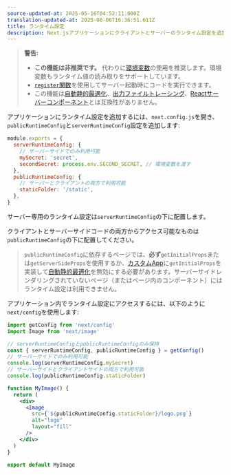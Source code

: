 ```yaml
---
source-updated-at: 2025-05-16T04:52:11.000Z
translation-updated-at: 2025-06-06T16:36:51.611Z
title: ランタイム設定
description: Next.jsアプリケーションにクライアントとサーバーのランタイム設定を追加します。
---
```


> **警告:**
>
> - **この機能は非推奨です。** 代わりに[環境変数](/docs/pages/building-your-application/configuring/environment-variables)の使用を推奨します。環境変数もランタイム値の読み取りをサポートしています。
> - [`register`関数](/docs/app/building-your-application/optimizing/instrumentation)を使用してサーバー起動時にコードを実行できます。
> - この機能は[自動静的最適化](/docs/pages/building-your-application/rendering/automatic-static-optimization)、[出力ファイルトレーシング](/docs/pages/api-reference/next-config-js/output#automatically-copying-traced-files)、[Reactサーバーコンポーネント](/docs/app/building-your-application/rendering/server-components)とは互換性がありません。

アプリケーションにランタイム設定を追加するには、`next.config.js`を開き、`publicRuntimeConfig`と`serverRuntimeConfig`設定を追加します:

```js filename="next.config.js"
module.exports = {
  serverRuntimeConfig: {
    // サーバーサイドでのみ利用可能
    mySecret: 'secret',
    secondSecret: process.env.SECOND_SECRET, // 環境変数を渡す
  },
  publicRuntimeConfig: {
    // サーバーとクライアントの両方で利用可能
    staticFolder: '/static',
  },
}
```

サーバー専用のランタイム設定は`serverRuntimeConfig`の下に配置します。

クライアントとサーバーサイドコードの両方からアクセス可能なものは`publicRuntimeConfig`の下に配置してください。

> `publicRuntimeConfig`に依存するページでは、**必ず**`getInitialProps`または`getServerSideProps`を使用するか、[カスタムApp](/docs/pages/building-your-application/routing/custom-app)に`getInitialProps`を実装して[自動静的最適化](/docs/pages/building-your-application/rendering/automatic-static-optimization)を無効にする必要があります。サーバーサイドレンダリングされていないページ（またはページ内のコンポーネント）にはランタイム設定は利用できません。

アプリケーション内でランタイム設定にアクセスするには、以下のように`next/config`を使用します:

```jsx
import getConfig from 'next/config'
import Image from 'next/image'

// serverRuntimeConfigとpublicRuntimeConfigのみ保持
const { serverRuntimeConfig, publicRuntimeConfig } = getConfig()
// サーバーサイドでのみ利用可能
console.log(serverRuntimeConfig.mySecret)
// サーバーサイドとクライアントサイドの両方で利用可能
console.log(publicRuntimeConfig.staticFolder)

function MyImage() {
  return (
    <div>
      <Image
        src={`${publicRuntimeConfig.staticFolder}/logo.png`}
        alt="logo"
        layout="fill"
      />
    </div>
  )
}

export default MyImage
```